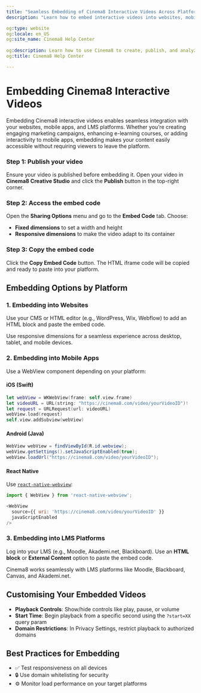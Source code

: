 ---
title: "Seamless Embedding of Cinema8 Interactive Videos Across Platforms"
description: "Learn how to embed interactive videos into websites, mobile apps, or LMS with embed codes and responsive settings. Visit Cinema8."

og:type: website
og:locale: en_US
og:site_name: Cinema8 Help Center
 
og:description: Learn how to use Cinema8 to create, publish, and analyze interactive videos.
og:title: Cinema8 Help Center

---


# Embedding Cinema8 Interactive Videos

Embedding Cinema8 interactive videos enables seamless integration with your websites, mobile apps, and LMS platforms. Whether you’re creating engaging marketing campaigns, enhancing e-learning courses, or adding interactivity to mobile apps, embedding makes your content easily accessible without requiring viewers to leave the platform.

<Steps>

### Step 1: Publish your video

Ensure your video is published before embedding it. Open your video in **Cinema8 Creative Studio** and click the **Publish** button in the top-right corner.

### Step 2: Access the embed code

Open the **Sharing Options** menu and go to the **Embed Code** tab. Choose:

- **Fixed dimensions** to set a width and height
- **Responsive dimensions** to make the video adapt to its container

### Step 3: Copy the embed code

Click the **Copy Embed Code** button. The HTML iframe code will be copied and ready to paste into your platform.

</Steps>

## Embedding Options by Platform

### 1. Embedding into Websites

Use your CMS or HTML editor (e.g., WordPress, Wix, Webflow) to add an HTML block and paste the embed code.

<Callout type="info">
Use responsive dimensions for a seamless experience across desktop, tablet, and mobile devices.
</Callout>

### 2. Embedding into Mobile Apps

Use a WebView component depending on your platform:

#### iOS (Swift)

```swift filename="iOS.swift"
let webView = WKWebView(frame: self.view.frame)
let videoURL = URL(string: "https://cinema8.com/video/yourVideoID")!
let request = URLRequest(url: videoURL)
webView.load(request)
self.view.addSubview(webView)
```

#### Android (Java)

```java filename="Android.java"
WebView webView = findViewById(R.id.webview);
webView.getSettings().setJavaScriptEnabled(true);
webView.loadUrl("https://cinema8.com/video/yourVideoID");
```

#### React Native

Use [`react-native-webview`](https://github.com/react-native-webview/react-native-webview):

```js filename="EmbedVideo.js"
import { WebView } from 'react-native-webview';

<WebView
  source={{ uri: 'https://cinema8.com/video/yourVideoID' }}
  javaScriptEnabled
/>
```

### 3. Embedding into LMS Platforms

Log into your LMS (e.g., Moodle, Akademi.net, Blackboard). Use an **HTML block** or **External Content** option to paste the embed code.

<Callout type="default">
Cinema8 works seamlessly with LMS platforms like Moodle, Blackboard, Canvas, and Akademi.net.
</Callout>

## Customising Your Embedded Videos

- **Playback Controls**: Show/hide controls like play, pause, or volume
- **Start Time**: Begin playback from a specific second using the `?start=XX` query param
- **Domain Restrictions**: In Privacy Settings, restrict playback to authorized domains

## Best Practices for Embedding

- ✅ Test responsiveness on all devices
- 🔒 Use domain whitelisting for security
- ⚙️ Monitor load performance on your target platforms
